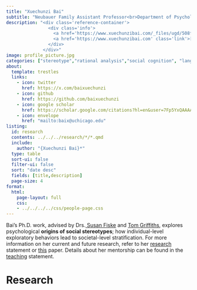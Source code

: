 ```yaml
---
title: "Xuechunzi Bai"
subtitle: "Neubauer Family Assistant Professor<br>Department of Psychology, University of Chicago"
description: "<div class='reference-container'>
                <div class='info'>
                  <a href='https://www.xuechunzibai.com/_files/ugd/508ff5_59d9cf9470884211821842a0675001ee.pdf' class='link'>[CV]</a>
                  <a href='https://www.xuechunzibai.com' class='link'>[Website]</a>
                </div>
              </div>"
image: profile_picture.jpg
categories: ["stereotype","rational analysis","social cognition", "language model","explore-exploit"]
about:
  template: trestles
  links:
    - icon: twitter
      href: https://x.com/baixuechunzi
    - icon: github
      href: https://github.com/baixuechunzi
    - icon: google scholar
      href: https://scholar.google.com/citations?hl=en&user=7Fp5YxQAAAAJ
    - icon: envelope
      href: "mailto:baix@uchicago.edu"  
listing:
  id: research
  contents: ../../../research/*/*.qmd  
  include:
    author: "{Xuechunzi Bai}*"
  type: table
  sort-ui: false
  filter-ui: false
  sort: "date desc"  
  fields: [title,description]  
  page-size: 4
format:
  html:
    page-layout: full
    css: 
    - ../../../../css/people-page.css
---
```


Bai's Ph.D. work, advised by Drs.[ Susan Fiske](https://www.fiskelab.org/) and [Tom Griffiths](https://cocosci.princeton.edu/index.php), explores psychological **origins of social stereotypes**; how individual-level exploratory behaviors lead to societal-level stratification. For more information on her current and future research, refer to her [research](https://www.xuechunzibai.com/_files/ugd/508ff5_a9761fde2381468eb0ca22020e841240.pdf) statement or [this](https://journals.sagepub.com/doi/abs/10.1177/09567976211045929) paper. Details about her mentorship can be found in the [teaching](https://www.xuechunzibai.com/_files/ugd/508ff5_a4d8c1f8bbfa46b6b3eb235a3f06a085.pdf) statement.

# Research

::: {#research}
:::
